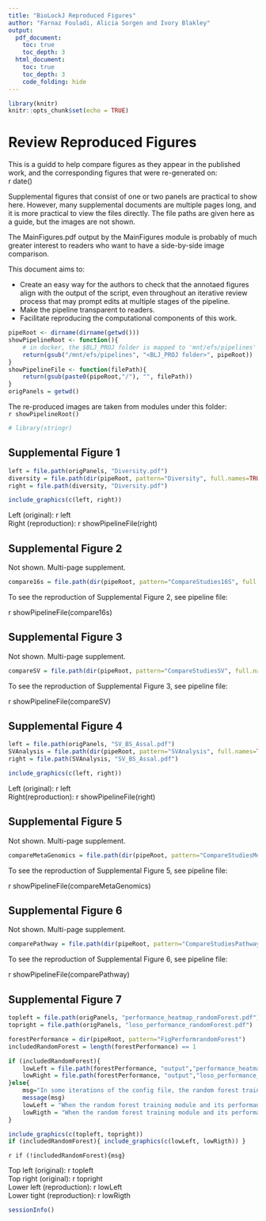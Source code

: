 ```yaml
---
title: "BioLockJ Reproduced Figures"
author: "Farnaz Fouladi, Alicia Sorgen and Ivory Blakley"
output:
  pdf_document:
    toc: true
    toc_depth: 3
  html_document:
    toc: true
    toc_depth: 3
    code_folding: hide
---
```


```r
library(knitr)
knitr::opts_chunk$set(echo = TRUE)
```

\newpage
# Review Reproduced Figures

This is a guidd to help compare figures as they appear in the published work, and the corresponding figures that were re-generated on:                          
` `r date()` `

Supplemental figures that consist of one or two panels are practical to show here.  However, many supplemental documents are multiple pages long, and it is more practical to view the files directly.  The file paths are given here as a guide, but the images are not shown.

The MainFigures.pdf output by the MainFigures module is probably of much greater interest to readers who want to have a side-by-side image comparison.

This document aims to:              

 * Create an easy way for the authors to check that the annotaed figures align with the output of the script, even throughout an iterative review process that may prompt edits at multiple stages of the pipeline.
 * Make the pipeline transparent to readers.
 * Facilitate reproducing the computational components of this work.


```r
pipeRoot <- dirname(dirname(getwd()))
showPipelineRoot <- function(){
    # in docker, the $BLJ_PROJ folder is mapped to 'mnt/efs/pipelines'
    return(gsub("/mnt/efs/pipelines", "<BLJ_PROJ folder>", pipeRoot))
}
showPipelineFile <- function(filePath){
    return(gsub(paste0(pipeRoot,"/"), "", filePath))
}
origPanels = getwd()
```

The re-produced images are taken from modules under this folder:               
``r showPipelineRoot()``




```r
# library(stringr)
```

\newpage
## Supplemental Figure 1

```r
left = file.path(origPanels, "Diversity.pdf")
diversity = file.path(dir(pipeRoot, pattern="Diversity", full.names=TRUE), "output")
right = file.path(diversity, "Diversity.pdf")

include_graphics(c(left, right))
```

Left (original): ` `r left` `                           
Right (reproduction): ` `r showPipelineFile(right)` ` 


\newpage
## Supplemental Figure 2

Not shown.  Multi-page supplement.

```r
compare16s = file.path(dir(pipeRoot, pattern="CompareStudies16S", full.names=TRUE), "output", "Genus_scatterPlots.pdf")
```

To see the reproduction of Supplemental Figure 2, see pipeline file:

` `r showPipelineFile(compare16s)` `


## Supplemental Figure 3

Not shown.  Multi-page supplement.

```r
compareSV = file.path(dir(pipeRoot, pattern="CompareStudiesSV", full.names=TRUE), "output", "Seq_scatterPlots.pdf")
```

To see the reproduction of Supplemental Figure 3, see pipeline file:

` `r showPipelineFile(compareSV)` `


\newpage
## Supplemental Figure 4

```r
left = file.path(origPanels, "SV_BS_Assal.pdf")
SVAnalysis = file.path(dir(pipeRoot, pattern="SVAnalysis", full.names=TRUE), "output")
right = file.path(SVAnalysis, "SV_BS_Assal.pdf")

include_graphics(c(left, right))
```

Left (original): ` `r left` `                          
Right(reproduction): ` `r showPipelineFile(right)` ` 

## Supplemental Figure 5

Not shown.  Multi-page supplement.

```r
compareMetaGenomics = file.path(dir(pipeRoot, pattern="CompareStudiesMetagenomics", full.names=TRUE), "output", "Species_scatterPlots_MetagenomicsBSAndPalleja.pdf")
```

To see the reproduction of Supplemental Figure 5, see pipeline file:

` `r showPipelineFile(compareMetaGenomics)` `


## Supplemental Figure 6

Not shown.  Multi-page supplement.

```r
comparePathway = file.path(dir(pipeRoot, pattern="CompareStudiesPathways", full.names=TRUE), "output", "Pathway_scatterPlots_MetagenomicsBSAndPalleja.pdf")
```

To see the reproduction of Supplemental Figure 6, see pipeline file:

` `r showPipelineFile(comparePathway)` `


\newpage
## Supplemental Figure 7

```r
topleft = file.path(origPanels, "performance_heatmap_randomForest.pdf")
topright = file.path(origPanels, "loso_performance_randomForest.pdf")

forestPerformance = dir(pipeRoot, pattern="FigPerformrandomForest")
includedRandomForest = length(forestPerformance) == 1

if (includedRandomForest){
    lowLeft = file.path(forestPerformance, "output","performance_heatmap_randomForest.pdf")
    lowRight = file.path(forestPerformance, "output","loso_performance_randomForest.pdf")
}else{
    msg="In some iterations of the config file, the random forest training module and the corresponding performance module are commented out to save time in the pipeline.  To include these modules, makes sure the corresponding lines in the config file start with '#BioModule', with exactly 1 '#' character."
    message(msg)
    lowLeft = "When the random forest training module and its performance evaluation module are included, the file will be called: performance_heatmap_randomForest.pdf"
    lowRigth = "When the random forest training module and its performance evaluation module are included, the file will be called: loso_performance_randomForest.pdf"
}

include_graphics(c(topleft, topright))
if (includedRandomForest){ include_graphics(c(lowLeft, lowRigth)) }
```
`r if (!includedRandomForest){msg}`

Top left (original): ` `r topleft` `           
Top right (original): ` `r topright` `     
Lower left (reproduction): ` `r lowLeft` `                           
Lower tight (reproduction): ` `r lowRigth` ` 

\newpage
```r
sessionInfo()
```


